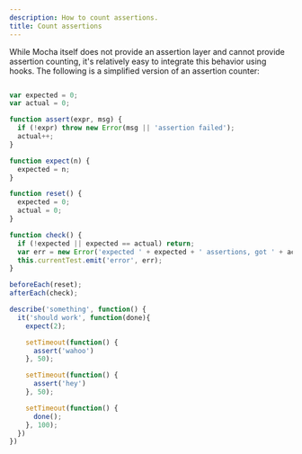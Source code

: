 ```yaml
---
description: How to count assertions.
title: Count assertions
---
```


While Mocha itself does not provide an assertion layer and cannot provide assertion counting, it's relatively easy to integrate this behavior using hooks. The following is a simplified version of an assertion counter:

```js

var expected = 0;
var actual = 0;

function assert(expr, msg) {
  if (!expr) throw new Error(msg || 'assertion failed');
  actual++;
}

function expect(n) {
  expected = n;
}

function reset() {
  expected = 0;
  actual = 0;
}

function check() {
  if (!expected || expected == actual) return;
  var err = new Error('expected ' + expected + ' assertions, got ' + actual);
  this.currentTest.emit('error', err);
}

beforeEach(reset);
afterEach(check);

describe('something', function() {
  it('should work', function(done){
    expect(2);

    setTimeout(function() {
      assert('wahoo')
    }, 50);

    setTimeout(function() {
      assert('hey')
    }, 50);

    setTimeout(function() {
      done();
    }, 100);
  })
})
```
